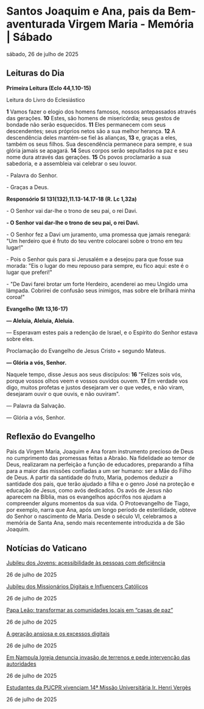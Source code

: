 
# Santos Joaquim e Ana, pais da Bem-aventurada Virgem Maria - Memória | Sábado

sábado, 26 de julho de 2025

## Leituras do Dia

**Primeira Leitura (Eclo 44,1.10-15)**

Leitura do Livro do Eclesiástico

**1** Vamos fazer o elogio dos homens famosos, nossos antepassados através das gerações. **10** Estes, são homens de misericórdia; seus gestos de bondade não serão esquecidos. **11** Eles permanecem com seus descendentes; seus próprios netos são a sua melhor herança. **12** A descendência deles mantém-se fiel às alianças, **13** e, graças a eles, também os seus filhos. Sua descendência permanece para sempre, e sua glória jamais se apagará. **14** Seus corpos serão sepultados na paz e seu nome dura através das gerações. **15** Os povos proclamarão a sua sabedoria, e a assembleia vai celebrar o seu louvor.

\- Palavra do Senhor.

\- Graças a Deus.

**Responsório Sl 131(132),11.13-14.17-18 (R. Lc 1,32a)**

\- O Senhor vai dar-lhe o trono de seu pai, o rei Davi.

**\- O Senhor vai dar-lhe o trono de seu pai, o rei Davi.**

\- O Senhor fez a Davi um juramento, uma promessa que jamais renegará: "Um herdeiro que é fruto do teu ventre colocarei sobre o trono em teu lugar!" 

\- Pois o Senhor quis para si Jerusalém e a desejou para que fosse sua morada: "Eis o lugar do meu repouso para sempre, eu fico aqui: este é o lugar que preferi!" 

\- "De Davi farei brotar um forte Herdeiro, acenderei ao meu Ungido uma lâmpada. Cobrirei de confusão seus inimigos, mas sobre ele brilhará minha coroa!" 

**Evangelho (Mt 13,16-17)**

 **— Aleluia, Aleluia, Aleluia.**

— Esperavam estes pais a redenção de Israel, e o Espírito do Senhor estava sobre eles.

Proclamação do Evangelho de Jesus Cristo + segundo Mateus.

 **— Glória a vós, Senhor.**

Naquele tempo, disse Jesus aos seus discípulos: **16** "Felizes sois vós, porque vossos olhos veem e vossos ouvidos ouvem. **17** Em verdade vos digo, muitos profetas e justos desejaram ver o que vedes, e não viram, desejaram ouvir o que ouvis, e não ouviram".

 — Palavra da Salvação.

 — Glória a vós, Senhor.

## Reflexão do Evangelho

 Pais da Virgem Maria, Joaquim e Ana foram instrumento precioso de Deus no cumprimento das promessas feitas a Abraão. Na fidelidade ao temor de Deus, realizaram na perfeição a função de educadores, preparando a filha para a maior das missões confiadas a um ser humano: ser a Mãe do Filho de Deus. A partir da santidade do fruto, Maria, podemos deduzir a santidade dos pais, que terão ajudado a filha e o genro José na proteção e educação de Jesus, como avós dedicados. Os avós de Jesus não aparecem na Bíblia, mas os evangelhos apócrifos nos ajudam a compreender alguns momentos da sua vida. O Protoevangelho de Tiago, por exemplo, narra que Ana, após um longo período de esterilidade, obteve do Senhor o nascimento de Maria. Desde o século VI, celebramos a memória de Santa Ana, sendo mais recentemente introduzida a de São Joaquim.

## Notícias do Vaticano

[Jubileu dos Jovens: acessibilidade às pessoas com deficiência](https://www.vaticannews.va/pt/vaticano/news/2025-07/jubileu-jovens-acessibilidade-pessoas-deficiencia.html) 

26 de julho de 2025

[Jubileu dos Missionários Digitais e Influencers Católicos](https://www.vaticannews.va/pt/vaticano/news/2025-07/jubileu-missionarios-digitais-influencers-catolicos.html) 

26 de julho de 2025

[Papa Leão: transformar as comunidades locais em “casas de paz”](https://www.vaticannews.va/pt/papa/news/2025-07/papa-leao-transformar-comunidades-locais-casas-paz.html) 

26 de julho de 2025

[A geração ansiosa e os excessos digitais](https://www.vaticannews.va/pt/mundo/news/2025-07/geracao-ansiosa-excessos-digitais.html) 

26 de julho de 2025

[Em Nampula Igreja denuncia invasão de terrenos e pede intervenção das autoridades](https://www.vaticannews.va/pt/africa/news/2025-07/igreja-nampula-denuncia-invasao-terrenos-pede-acao-autoridades.html) 

26 de julho de 2025

[Estudantes da PUCPR vivenciam 14ª Missão Universitária Ir. Henri Vergès](https://www.vaticannews.va/pt/igreja/news/2025-07/estudantes-pucpr-vivenciam-missao-universitaria-henri-verges.html) 

26 de julho de 2025